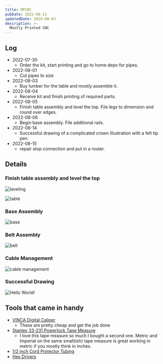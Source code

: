 ```yaml
---
title: MPCNC
pubDate: 2022-08-11
updatedDate: 2024-08-03
description: >-
  Mostly Printed CNC
---
```


## Log

- 2022-07-30 
	- Order the kit, start printing and go to home depo for pipes.
- 2022-08-01 
	- Cut pipes to size
- 2022-08-03 
	- Buy lumber for the table and mostly assemble it.
- 2022-08-04 
	- Receive kit and finish printing of required parts.
- 2022-08-05
	- Finish table assembly and level the top. File legs to dimension and round over edges.
- 2022-08-06
	- Begin base assembly. File additional rails.
- 2022-08-14
	- Successful drawing of a complicated crown illustration with a felt tip pen.
- 2022-08-15
	- repair stop connection and put in a router.

## Details

### Finish table assembly and level the top
![leveling](./leveling_the_top.jpg)

![table](./table_is_made.jpg)

### Base Assembly
![base](./building_the_base.jpg)

### Belt Assembly
![belt](./hooking_up_a_belt.jpg)

### Cable Management
![cable management](./mpcnc_cable_management.jpg)

### Successful Drawing
![Hello World!](./mpcnc_hello_world.jpg)

## Tools that came in handy

- [VINCA Digital Caliper](https://amzn.to/4cbyoQr)
	- These are pretty cheap and get the job done
- [Stanley 33-231 Powerlock Tape Measure](https://amzn.to/4fuHNFO)
	- I love this tape measure so much I bought a second one. Metric and Imperial
		on the same small(ish) tape measure is great working in metric if you mostly
		think in inches.
- [1/2 inch Cord Protector Tubing](https://amzn.to/4dsTtHo)
- [Hex Drivers](https://amzn.to/4fxujJu)
